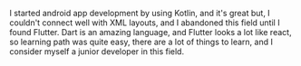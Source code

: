 I started android app development by using Kotlin, and it's great but, I couldn't connect well with XML layouts, and I abandoned this field until I found Flutter. Dart is an amazing language, and Flutter looks a lot like react, so learning path was quite easy, there are a lot of things to learn, and I consider myself a junior developer in this field.